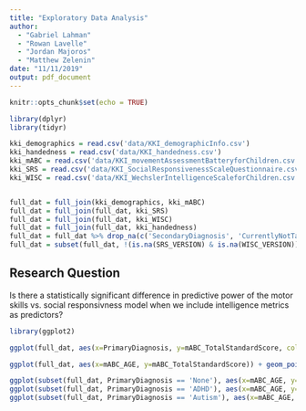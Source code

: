 ```yaml
---
title: "Exploratory Data Analysis"
author: 
  - "Gabriel Lahman"
  - "Rowan Lavelle"
  - "Jordan Majoros"
  - "Matthew Zelenin"
date: "11/11/2019"
output: pdf_document
---
```


```r
knitr::opts_chunk$set(echo = TRUE)
```


```r
library(dplyr)
library(tidyr)

kki_demographics = read.csv('data/KKI_demographicInfo.csv')
kki_handedness = read.csv('data/KKI_handedness.csv')
kki_mABC = read.csv('data/KKI_movementAssessmentBatteryforChildren.csv')
kki_SRS = read.csv('data/KKI_SocialResponsivenessScaleQuestionnaire.csv')
kki_WISC = read.csv('data/KKI_WechslerIntelligenceScaleforChildren.csv')


full_dat = full_join(kki_demographics, kki_mABC)
full_dat = full_join(full_dat, kki_SRS)
full_dat = full_join(full_dat, kki_WISC)
full_dat = full_join(full_dat, kki_handedness)
full_dat = full_dat %>% drop_na(c('SecondaryDiagnosis', 'CurrentlyNotTakingMeds', 'CurrentlyTakingAtomoxetine', 'CurrentlyTakingClonidine', 'mABC_TotalStandardScore', 'EdinburghHandedness_Integer'))
full_dat = subset(full_dat, !(is.na(SRS_VERSION) & is.na(WISC_VERSION)))
```


## Research Question

Is there a statistically significant difference in predictive power of the motor skills vs. social responsivness model when we include intelligence metrics as predictors?

```r
library(ggplot2)
```

```r
ggplot(full_dat, aes(x=PrimaryDiagnosis, y=mABC_TotalStandardScore, color=PrimaryDiagnosis)) + geom_boxplot()
```

```r
ggplot(full_dat, aes(x=mABC_AGE, y=mABC_TotalStandardScore)) + geom_point() + geom_smooth() + geom_smooth(method = 'lm', lty = 2, col = 'red')
```

```r
ggplot(subset(full_dat, PrimaryDiagnosis == 'None'), aes(x=mABC_AGE, y=mABC_TotalStandardScore)) + geom_point() + geom_smooth() + geom_smooth(method = 'lm', lty = 2, col = 'red')
ggplot(subset(full_dat, PrimaryDiagnosis == 'ADHD'), aes(x=mABC_AGE, y=mABC_TotalStandardScore)) + geom_point() + geom_smooth() + geom_smooth(method = 'lm', lty = 2, col = 'red')
ggplot(subset(full_dat, PrimaryDiagnosis == 'Autism'), aes(x=mABC_AGE, y=mABC_TotalStandardScore)) + geom_point() + geom_smooth() + geom_smooth(method = 'lm', lty = 2, col = 'red')
```